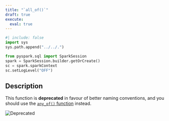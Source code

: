 ```yaml
---
title: "`all_of()`"
draft: true
execute:
  eval: true
---
```


```python
#| include: false
import sys
sys.path.append("../../.")

from pyspark.sql import SparkSession
spark = SparkSession.builder.getOrCreate()
sc = spark.sparkContext
sc.setLogLevel("OFF")
```


## Description

This function is **deprecated** in favour of better naming conventions, and you should use the [`any_of()` function](./any_of.qmd) instead.

<img src = "http://badges.github.io/stability-badges/dist/deprecated.svg" alt="Deprecated"/>